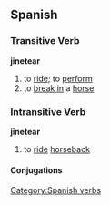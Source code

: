 == Spanish == 
=== Transitive Verb === 
'''jinetear'''
# to [[ride]]; to [[perform]]
# to [[break in]] a [[horse]]

=== Intransitive Verb ===
'''jinetear'''
# to [[ride]] [[horseback]]

[[Category:Spanish verbs]] 
==== Conjugations ====
{{template:Es:-ar|jinete}}